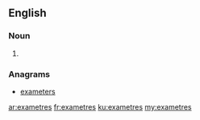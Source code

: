 ==English==

===Noun===
{{head|en}}

# {{plural of|exametre}}

===Anagrams===
* [[exameters#English|exameters]]

[[ar:exametres]]
[[fr:exametres]]
[[ku:exametres]]
[[my:exametres]]